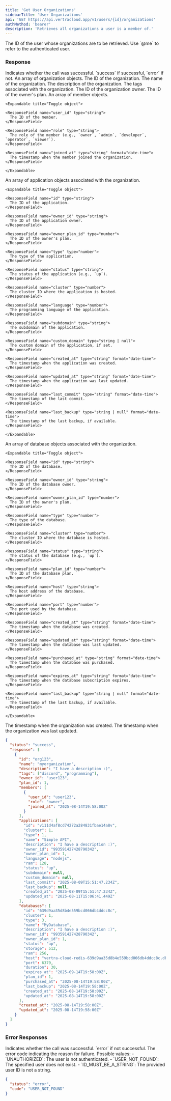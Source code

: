 ```yaml
---
title: 'Get User Organizations'
sidebarTitle: 'User Organizations'
api: 'GET https://api.vertracloud.app/v1/users/{id}/organizations'
authMethod: 'bearer'
description: 'Retrieves all organizations a user is a member of.'
---
```


<ParamField path="id" type="string" required>
  The ID of the user whose organizations are to be retrieved. Use `@me` to refer to the authenticated user.
</ParamField>

### Response

<ResponseField name="status" type="string">
  Indicates whether the call was successful. `success` if successful, `error` if not.
</ResponseField>

<ResponseField name="response" type="array">
  An array of organization objects.

  <Expandable title="Toggle object">

  <ResponseField name="id" type="string">
    The ID of the organization.
  </ResponseField>

  <ResponseField name="name" type="string">
    The name of the organization.
  </ResponseField>

  <ResponseField name="description" type="string">
    The description of the organization.
  </ResponseField>

  <ResponseField name="tags" type="array">
    The tags associated with the organization.
  </ResponseField>

  <ResponseField name="owner_id" type="string">
    The ID of the organization owner.
  </ResponseField>

  <ResponseField name="plan_id" type="number">
    The ID of the owner's plan.
  </ResponseField>

  <ResponseField name="members" type="array">
    An array of member objects.

    <Expandable title="Toggle object">

    <ResponseField name="user_id" type="string">
      The ID of the member.
    </ResponseField>

    <ResponseField name="role" type="string">
      The role of the member (e.g., `owner`, `admin`, `developer`, `operator`, `viewer`).
    </ResponseField>

    <ResponseField name="joined_at" type="string" format="date-time">
      The timestamp when the member joined the organization.
    </ResponseField>

    </Expandable>
  </ResponseField>

  <ResponseField name="applications" type="array">
    An array of application objects associated with the organization.

    <Expandable title="Toggle object">

    <ResponseField name="id" type="string">
      The ID of the application.
    </ResponseField>

    <ResponseField name="owner_id" type="string">
      The ID of the application owner.
    </ResponseField>

    <ResponseField name="owner_plan_id" type="number">
      The ID of the owner's plan.
    </ResponseField>

    <ResponseField name="type" type="number">
      The type of the application.
    </ResponseField>

    <ResponseField name="status" type="string">
      The status of the application (e.g., `up`).
    </ResponseField>

    <ResponseField name="cluster" type="number">
      The cluster ID where the application is hosted.
    </ResponseField>

    <ResponseField name="language" type="number">
      The programming language of the application.
    </ResponseField>

    <ResponseField name="subdomain" type="string">
      The subdomain of the application.
    </ResponseField>

    <ResponseField name="custom_domain" type="string | null">
      The custom domain of the application, if set.
    </ResponseField>

    <ResponseField name="created_at" type="string" format="date-time">
      The timestamp when the application was created.
    </ResponseField>

    <ResponseField name="updated_at" type="string" format="date-time">
      The timestamp when the application was last updated.
    </ResponseField>

    <ResponseField name="last_commit" type="string" format="date-time">
      The timestamp of the last commit.
    </ResponseField>

    <ResponseField name="last_backup" type="string | null" format="date-time">
      The timestamp of the last backup, if available.
    </ResponseField>

    </Expandable>
  </ResponseField>

  <ResponseField name="databases" type="array">
    An array of database objects associated with the organization.

    <Expandable title="Toggle object">

    <ResponseField name="id" type="string">
      The ID of the database.
    </ResponseField>

    <ResponseField name="owner_id" type="string">
      The ID of the database owner.
    </ResponseField>

    <ResponseField name="owner_plan_id" type="number">
      The ID of the owner's plan.
    </ResponseField>

    <ResponseField name="type" type="number">
      The type of the database.
    </ResponseField>

    <ResponseField name="cluster" type="number">
      The cluster ID where the database is hosted.
    </ResponseField>

    <ResponseField name="status" type="string">
      The status of the database (e.g., `up`).
    </ResponseField>

    <ResponseField name="plan_id" type="number">
      The ID of the database plan.
    </ResponseField>

    <ResponseField name="host" type="string">
      The host address of the database.
    </ResponseField>

    <ResponseField name="port" type="number">
      The port used by the database.
    </ResponseField>

    <ResponseField name="created_at" type="string" format="date-time">
      The timestamp when the database was created.
    </ResponseField>

    <ResponseField name="updated_at" type="string" format="date-time">
      The timestamp when the database was last updated.
    </ResponseField>

    <ResponseField name="purchased_at" type="string" format="date-time">
      The timestamp when the database was purchased.
    </ResponseField>

    <ResponseField name="expires_at" type="string" format="date-time">
      The timestamp when the database subscription expires.
    </ResponseField>

    <ResponseField name="last_backup" type="string | null" format="date-time">
      The timestamp of the last backup, if available.
    </ResponseField>

    </Expandable>
  </ResponseField>

  <ResponseField name="created_at" type="string" format="date-time">
    The timestamp when the organization was created.
  </ResponseField>

  <ResponseField name="updated_at" type="string" format="date-time">
    The timestamp when the organization was last updated.
  </ResponseField>

  </Expandable>
</ResponseField>

<ResponseExample>

```json Response
{
  "status": "success",
  "response": [
    {
      "id": "org123",
      "name": "myorganization",
      "description": "I have a description :)",
      "tags": ["discord", "programming"],
      "owner_id": "user123",
      "plan_id": 1,
      "members": [
        {
          "user_id": "user123",
          "role": "owner",
          "joined_at": "2025-08-14T19:58:00Z"
        }
      ],
      "applications": [
        "id": "v111d4af8cd74272a284831fbae14a8v",
        "cluster": 1,
        "type": 1,
        "name": "Simple API",
        "description": "I have a description :)",
        "owner_id": "993591427428790342",
        "owner_plan_id": 1,
        "language": "nodejs",
        "ram": 128,
        "status": "up",
        "subdomain": null,
        "custom_domain": null,
        "last_commit": "2025-08-09T15:51:47.234Z",
        "last_backup": null,
        "created_at": "2025-08-09T15:51:47.234Z",
        "updated_at": "2025-08-11T15:06:41.449Z"
      ],
      "databases": [
        "id": "639d9aa35d8b4e559bcd066db4ddcc8c",
        "cluster": 1,
        "type": 3,
        "name": "MyDatabase",
        "description": "I have a description :)",
        "owner_id": "993591427428790342",
        "owner_plan_id": 1,
        "status": "up",
        "storage": 512,
        "ram": 256,
        "host": "vertra-cloud-redis-639d9aa35d8b4e559bcd066db4ddcc8c.db.vertraweb.app",
        "port": 6379,
        "duration": 30,
        "expires_at": "2025-09-14T19:58:00Z",
        "plan_id": 1,
        "purchased_at": "2025-08-14T19:58:00Z",
        "last_backup": "2025-08-14T19:58:00Z",
        "created_at": "2025-08-14T19:58:00Z",
        "updated_at": "2025-08-14T19:58:00Z"
      ],
      "created_at": "2025-08-14T19:58:00Z",
      "updated_at": "2025-08-14T19:58:00Z"
    }
  ]
}
```

</ResponseExample>

### Error Responses

<ResponseField name="status" type="string">
  Indicates whether the call was successful. `error` if not successful.
</ResponseField>

<ResponseField name="code" type="string">
  The error code indicating the reason for failure. Possible values:
  - `UNAUTHORIZED`: The user is not authenticated.
  - `USER_NOT_FOUND`: The specified user does not exist.
  - `ID_MUST_BE_A_STRING`: The provided user ID is not a string.
</ResponseField>

<ResponseExample>

```json Error Response (404)
{
  "status": "error",
  "code": "USER_NOT_FOUND"
}
```

</ResponseExample>